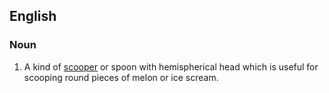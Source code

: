 ==English==
===Noun===
{{infl|en|noun}}
# A kind of [[scooper]] or spoon with hemispherical head which is useful for scooping round pieces of melon or ice scream.
